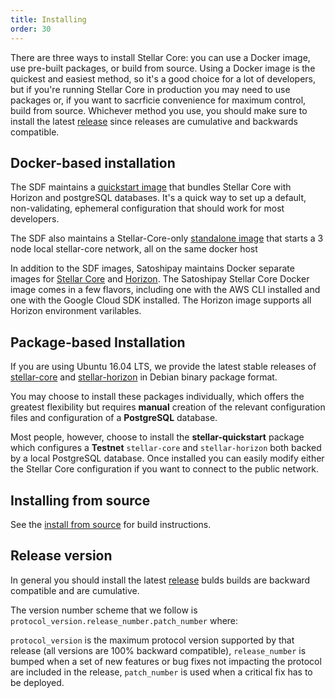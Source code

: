 ```yaml
---
title: Installing
order: 30
---
```


There are three ways to install Stellar Core: you can use a Docker image, use pre-built packages, or build from source. Using a Docker image is the quickest and easiest method, so it's a good choice for a lot of developers, but if you're running Stellar Core in production you may need to use packages or, if you want to sacrficie convenience for maximum control, build from source. Whichever method you use, you should make sure to install the latest [release](https://github.com/stellar/stellar-core/releases) since releases are cumulative and backwards compatible.

## Docker-based installation

The SDF maintains a [quickstart image](https://github.com/stellar/docker-stellar-core-horizon) that bundles Stellar Core with Horizon and postgreSQL databases. It's a quick way to set up a default, non-validating, ephemeral configuration that should work for most developers.

The SDF also maintains a Stellar-Core-only [standalone image](https://github.com/stellar/docker-stellar-core) that starts a 3 node local stellar-core network, all on the same docker host

In addition to the SDF images, Satoshipay maintains Docker separate images for [Stellar Core](https://github.com/satoshipay/docker-stellar-core) and [Horizon](https://github.com/satoshipay/docker-stellar-horizon). The Satoshipay Stellar Core Docker image comes in a few flavors, including one with the AWS CLI installed and one with the Google Cloud SDK installed. The Horizon image supports all Horizon environment varilables.

## Package-based Installation

If you are using Ubuntu 16.04 LTS, we provide the latest stable releases of [stellar-core](https://github.com/stellar/stellar-core) and [stellar-horizon](https://github.com/stellar/go/tree/master/services/horizon) in Debian binary package format.

You may choose to install these packages individually, which offers the greatest flexibility but requires **manual** creation of the relevant configuration files and configuration of a **PostgreSQL** database.

Most people, however, choose to install the **stellar-quickstart** package which configures a **Testnet** `stellar-core` and `stellar-horizon` both backed by a local PostgreSQL database. Once installed you can easily modify either the Stellar Core configuration if you want to connect to the public network.

## Installing from source

See the [install from source](https://github.com/stellar/stellar-core/blob/master/INSTALL.md) for build instructions.

## Release version

In general you should install the latest [release](https://github.com/stellar/stellar-core/releases) bulds builds are backward compatible and are cumulative.

The version number scheme that we follow is `protocol_version.release_number.patch_number` where:

`protocol_version` is the maximum protocol version supported by that release (all versions are 100% backward compatible), `release_number` is bumped when a set of new features or bug fixes not impacting the protocol are included in the release, `patch_number` is used when a critical fix has to be deployed.
